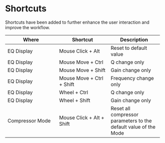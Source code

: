 # Shortcuts

Shortcuts have been added to further enhance the user interaction and improve the workflow.


Where               | Shortcut                  | Description
---                 |---                        |---
EQ Display          | Mouse Click + Alt         | Reset to default value
EQ Display          | Mouse Move + Ctrl         | Q change only
EQ Display          | Mouse Move + Shift        | Gain change only
EQ Display          | Mouse Move + Ctrl + Shift | Frequency change only
EQ Display          | Wheel + Ctrl              | Q change only
EQ Display          | Wheel + Shift             | Gain change only
Compressor Mode     | Mouse Click + Alt + Shift | Reset all compressor parameters to the default value of the Mode

